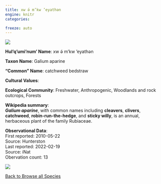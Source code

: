 ```yaml
---
title: xw ə́ m’kw ’eyathən
engine: knitr
categories:

freeze: auto
---
```

![](https://inaturalist-open-data.s3.amazonaws.com/photos/79984095/medium.jpg){fig-alt="xw ə́ m’kw ’eyathən - catchweed bedstraw"}

**Hul'q'umi'num' Name**: xw ə́ m’kw ’eyathən



**Taxon Name**: Galium aparine

**"Common" Name**: catchweed bedstraw

**Cultural Values**:  

::: {layout-nrow=1 style="width:60%"}

:::

**Ecological Community**: Freshwater, Anthropogenic, Woodlands and rock outcrops, Forests

**Wikipedia summary**:  
<i><b>Galium aparine</b></i>, with common names including <b>cleavers</b>, <b>clivers</b>, <b>catchweed</b>, <b>robin-run-the-hedge</b>, and <b>sticky willy</b>, is an annual, herbaceous plant of the family Rubiaceae.

**Observational Data**:   
First reported: 2010-05-22  
Source: Hunterston  
Last reported: 2022-02-19  
Source: iNat  
Obervation count: 13

![](community_dist.png)

[<i class="fa fa-arrow-left" aria-hidden="true"></i> Back to Browse all Species](/taxa.html)
